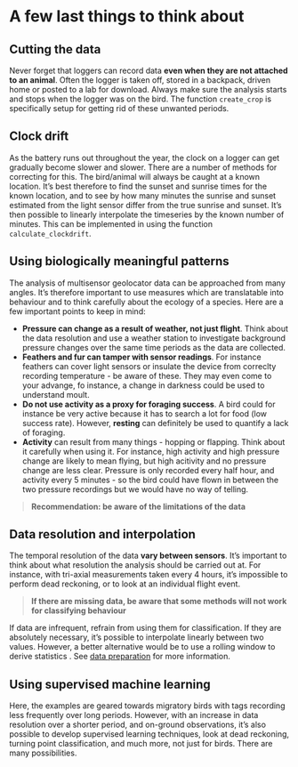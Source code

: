 # A few last things to think about {#outook}

## Cutting the data

Never forget that loggers can record data **even when they are not attached to an animal**. Often the logger is taken off, stored in a backpack, driven home or posted to a lab for download. Always make sure the analysis starts and stops when the logger was on the bird. The function `create_crop` is specifically setup for getting rid of these unwanted periods.

## Clock drift

As the battery runs out throughout the year, the clock on a logger can get gradually become slower and slower. There are a number of methods for correcting for this. The bird/animal will always be caught at a known location. It's best therefore to find the sunset and sunrise times for the known location, and to see by how many minutes the sunrise and sunset estimated from the light sensor differ from the true sunrise and sunset. It's then possible to linearly interpolate the timeseries by the known number of minutes. This can be implemented in using the function `calculate_clockdrift`.

## Using biologically meaningful patterns

The analysis of multisensor geolocator data can be approached from many angles. It's therefore important to use measures which are translatable into behaviour and to think carefully about the ecology of a species. Here are a few important points to keep in mind:


   * **Pressure can change as a result of weather, not just flight**. Think about the data resolution and use a weather station to investigate background pressure changes over the same time periods as the data are collected.
   * **Feathers and fur can tamper with sensor readings**. For instance feathers can cover light sensors or insulate the device from correclty recording temperature - be aware of these. They may even come to your advange, fo instance, a change in darkness could be used to understand moult.
   * **Do not use activity as a proxy for foraging success**. A bird could for instance be very active because it has to search a lot for food (low success rate). However, **resting** can definitely be used to quantify a lack of foraging.
   * **Activity** can result from many things - hopping or flapping. Think about it carefully when using it. For instance, high activity and high pressure change are likely to mean flying, but high acitivity and no pressure change are less clear. Pressure is only recorded every half hour, and activity every 5 minutes - so the bird could have flown in between the two pressure recordings but we would have no way of telling.
   
>**Recommendation: be aware of the limitations of the data**

## Data resolution and interpolation

The temporal resolution of the data **vary between sensors**. It's important to think about what resolution the analysis should be carried out at. For instance, with tri-axial measurements taken every 4 hours, it's impossible to perform dead reckoning, or to look at an individual flight event.

>**If there are missing data, be aware that some methods will not work for classifying behaviour**

If data are infrequent, refrain from using them for classification. If they are absolutely necessary, it's possible to interpolate linearly between two values. However, a better alternative would be to use a rolling window to derive statistics . See [data preparation](#dataprep) for more information.

## Using supervised machine learning

Here, the examples are geared towards migratory birds with tags recording less frequently over long periods. However, with an increase in data resolution over a shorter period, and on-ground observations, it's also possible to develop supervised learning techniques, look at dead reckoning, turning point classification, and much more, not just for birds. There are many possibilities.